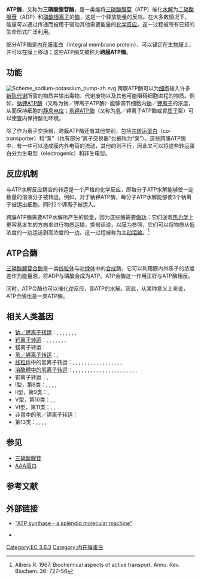 {{Infobox enzyme
| Name = Adenosinetriphosphatase
| EC_number = 3.6.1.3
| CAS_number = 9000-83-3
| IUBMB_EC_number = 3/6/1/3
| GO_code = 
| image = 
| width = 
| caption =
}}
'''ATP酶'''，又称为'''三磷酸腺苷酶'''，是一类能将[[三磷酸腺苷|三磷酸腺苷]]（ATP）催化[[水解|水解]]为[[二磷酸腺苷|二磷酸腺苷]]（ADP）和[[磷酸根|磷酸根]][[离子|离子]]的[[酶|酶]]，这是一个释放能量的反应。在大多数情况下，能量可以通过传递而被用于驱动其他需要能量的[[化学反应|化学反应]]。这一过程被所有已知的生命形式广泛利用。

部分ATP酶是[[内在膜蛋白|内在膜蛋白]]（Integral membrane protein），可以锚定在[[生物膜|生物膜]]上，并可以在膜上移动；这些ATP酶又被称为'''跨膜ATP酶'''。

== 功能 ==
[[File:Scheme_sodium-potassium_pump-zh.svg|thumb]]
跨膜ATP酶可以为[[细胞|细胞]]输入许多[[新陈代谢|新陈代谢]]所需的物质并输出毒物、代谢废物以及其他可能阻碍细胞进程的物质。例如，[[钠钾ATP酶|钠钾ATP酶]]（又称为钠／钾离子ATP酶）能够调节细胞内[[钠|钠]]／[[钾|钾]][[离子|离子]]的浓度，从而保持细胞的[[静息电位|静息电位]]；[[氢钾ATP酶|氢钾ATP酶]]（又称为[[氢|氢]]／钾离子ATP酶或胃[[质子|质子]]泵）可以使[[胃|胃]]内保持酸化环境。

除了作为离子交换器，跨膜ATP酶还有其他类别，包括[[协同运输|共转运蛋白]]（co-transporter）和“泵”（也有部分“离子交换器”也被称为“泵”）。这些跨膜ATP酶中，有一些可以造成膜内外电荷的流动，其他的则不行，因此又可以将这些转运蛋白分为生电型（electrogenic）和非生电型。

== 反应机制 ==
与ATP水解反应耦合的转运是一个严格的化学反应，即每分子ATP水解能够使一定数量的溶液分子被转运。例如，对于钠钾ATP酶，每分子ATP水解能够使3个钠离子被运出细胞，同时2个钾离子被运入。

跨膜ATP酶需要ATP水解所产生的能量，因为这些酶需要[[功|做功]]：它们逆着[[热力学|热力学]]上更容易发生的方向来进行物质运输，换句话说，以膜为参照，它们可以将物质从低浓度的一边运送到高浓度的一边。这一过程被称为[[主动运输|主动运输]]。<ref>{{en}}Albers R. 1967. Biochemical aspects of active transport. Annu. Rev. Biochem. 36: 727–56</ref>

== ATP合酶 ==
{{main|三磷酸腺苷合酶}}
[[三磷酸腺苷合酶|三磷酸腺苷合酶]]是一类[[线粒体|线粒体]]与[[叶绿体|叶绿体]]中的[[合成代谢|合成]]酶，它可以利用膜内外质子的浓度差作为能量源，将ADP与磷酸合成为ATP。ATP合酶这一作用正好与ATP酶相反。

同时，ATP合酶也可以催化逆反应，即ATP的水解。因此，从某种意义上来说，ATP合酶也是一类ATP酶。

== 相关人类基因 ==
* [[钠钾泵|钠／钾离子转运]]：{{Gene|ATP1A1}}, {{Gene|ATP1A2}}, {{Gene|ATP1A3}}, {{Gene|ATP1A4}}, {{Gene|ATP1B1}}, {{Gene|ATP1B2}}, {{Gene|ATP1B3}}, {{Gene|ATP1B4}}
* [[钙离子ATP酶|钙离子转运]]：{{Gene|ATP2A1}}, {{Gene|ATP2A2}}, {{Gene|ATP2A3}}, {{Gene|ATP2B1}}, {{Gene|ATP2B2}}, {{Gene|ATP2B3}}, {{Gene|ATP2B4}}, {{Gene|ATP2C1}}
* 镁离子转运：{{Gene|ATP3}}
* [[氢/钾离子ATP酶|氢／钾离子转运]]：{{Gene|ATP4A}}, {{Gene|ATP4B}}
* [[线粒体|线粒体]]中的氢离子转运：{{Gene|ATP5A1}}, {{Gene|ATP5B}}, {{Gene|ATP5C1}}, {{Gene|ATP5C2}}, {{Gene|ATP5D}}, {{Gene|ATP5E}}, {{Gene|ATP5F1}}, {{Gene|ATP5G1}}, {{Gene|ATP5G2}}, {{Gene|ATP5G3}}, {{Gene|ATP5H}}, {{Gene|ATP5I}}, {{Gene|ATP5J}}, {{Gene|ATP5J2}}, {{Gene|ATP5L}}, {{Gene|ATP5L2}}, {{Gene|ATP5O}}, {{Gene|ATP5S}}
* [[V型ATP酶|溶酶體中的氢离子转运]]：{{Gene|ATP6AP1}}, {{Gene|ATP6AP2}}, {{Gene|ATP6V1A}}, {{Gene|ATP6V1B1}}, {{Gene|ATP6V1B2}}, {{Gene|ATP6V1C1}}, {{Gene|ATP6V1C2}}, {{Gene|ATP6V1D}}, {{Gene|ATP6V1E1}}, {{Gene|ATP6V1E2}}, {{Gene|ATP6V1F}}, {{Gene|ATP6V1G1}}, {{Gene|ATP6V1G2}}, {{Gene|ATP6V1G3}}, {{Gene|ATP6V1H}}, {{Gene|ATP6V0A1}}, {{Gene|ATP6V0A2}}, {{Gene|ATP6V0A4}}, {{Gene|ATP6V0B}}, {{Gene|ATP6V0C}}, {{Gene|ATP6V0D1}}, {{Gene|ATP6V0D2}}, {{Gene|ATP6V0E}}
* 铜离子转运：{{Gene|ATP7A}}, {{Gene|ATP7B}}
* I型，第8类：{{Gene|ATP8A1}}, {{Gene|ATP8B1}}, {{Gene|ATP8B2}}, {{Gene|ATP8B3}}, {{Gene|ATP8B4}}
* II型，第9类：{{Gene|ATP9A}}, {{Gene|ATP9B}}
* V型，第10类：{{Gene|ATP10A}}, {{Gene|ATP10B}}, {{Gene|ATP10D}}
* VI型，第11类：{{Gene|ATP11A}}, {{Gene|ATP11B}}, {{Gene|ATP11C}}
* 非胃中的氢／钾离子转运：{{Gene|ATP12A}}
* 第13类：{{Gene|ATP13A1}}, {{Gene|ATP13A2}}, {{Gene|ATP13A3}}, {{Gene|ATP13A4}}, {{Gene|ATP13A5}}

== 参见 ==
* [[三磷酸腺苷|三磷酸腺苷]]
* [[AAA蛋白|AAA蛋白]]

== 参考文献 ==
{{reflist}}

== 外部链接 ==
* {{en}}[http://www.biologie.uni-osnabrueck.de/biophysik/Feniouk/Home.html "ATP synthase - a splendid molecular machine"]{{Wayback|url=http://www.biologie.uni-osnabrueck.de/biophysik/Feniouk/Home.html |date=20071012222245 }}
* {{en}}{{MeshName|ATPase}}

{{EC 3.6}}

{{Authority control}}
[[Category:EC_3.6.3|Category:EC 3.6.3]]
[[Category:内在膜蛋白|Category:内在膜蛋白]]
